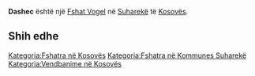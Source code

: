 {{Fshat në Kosovës
 | Emri                = Dashec
| sqi_N_name = Dashec
| sqi_N_FULL_NAME_RO = Dashec
| sqi_N_FULL_NAME_ND_RO = Dashec
| sqi_N_SORT_NAME_RG = DASHEC
| sqi_N_FULL_NAME_RG = Dashec
| sqi_N_FULL_NAME_ND_RG = Dashec
| sqi_V_name = Doshevc
| sqi_V_FULL_NAME_RO = Doshevc Dashefc
| sqi_V_FULL_NAME_ND_RO = Doshevc Dashefc
| sqi_V_SORT_NAME_RG = DOSHEVC DASHEFC
| sqi_V_FULL_NAME_RG = Doshevc Dashefc
| sqi_V_FULL_NAME_ND_RG = Doshevc Dashefc
| srp_N_name = Doševac
| srp_N_FULL_NAME_RO = Doševac
| srp_N_FULL_NAME_ND_RO = Dosevac
| srp_N_SORT_NAME_RG = DOSEVAC
| srp_N_FULL_NAME_RG = Doševac
| srp_N_FULL_NAME_ND_RG = Dosevac
| srp_NS_name = Дошевац
| srp_NS_FULL_NAME_RO = Дошевац
| srp_NS_FULL_NAME_ND_RO = Дошевац
| srp_NS_SORT_NAME_RG = ДОШЕВАЦ
| srp_NS_FULL_NAME_RG = Дошевац
| srp_NS_FULL_NAME_ND_RG = Дошевац
| srp_V_name = Daševci
| srp_V_FULL_NAME_RO = Daševci
| srp_V_FULL_NAME_ND_RO = Dasevci
| srp_V_SORT_NAME_RG = DASEVCI
| srp_V_FULL_NAME_RG = Daševci
| srp_V_FULL_NAME_ND_RG = Dasevci

 | Emri (Rasa dhanore) = 
 | Figura              = 
 | Shteti              = Kosovo
 | Komuna              = Suharekë
 | Kodi postar         = 
 | Sipërfaqja          = 

 | Popullsia           = 

 | Regj. i popullsisë  = 
 | Dend. e popullsisë  = 
 | Faqja zyrtare       = 
 <!--- Koordinatat ----> 
 | Gjerësia            = 42.707222
 | Gjatësia            = 20.861111
 | Lartësia            = 
}}
'''Dashec''' është një [[Fshat Vogel]] në [[Suharekë]] të [[Kosovës]].

<!-- == Gjeografia == -->
<!-- == Historia == -->
<!-- == Demografia == -->
== Shih edhe ==
{{Komuna Suharekë}}
{{Kosovo-Administrata-Cung}}

[[Kategoria:Fshatra në Kosovës]]
[[Kategoria:Fshatra në Kommunes Suharekë]]
[[Kategoria:Vendbanime në Kosovës]]